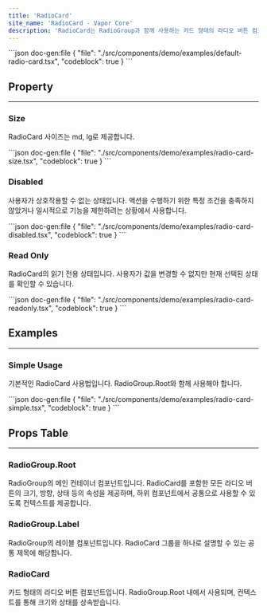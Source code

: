 ```yaml
---
title: 'RadioCard'
site_name: 'RadioCard - Vapor Core'
description: 'RadioCard는 RadioGroup과 함께 사용하는 카드 형태의 라디오 버튼 컴포넌트입니다. 선택 가능한 옵션을 카드 UI로 표현하여 더 직관적인 사용자 경험을 제공합니다.'
---
```


<Demo name="default-radio-card">
```json doc-gen:file
{
    "file": "./src/components/demo/examples/default-radio-card.tsx",
    "codeblock": true
}
```
</Demo>

## Property

---

### Size

RadioCard 사이즈는 md, lg로 제공합니다.

<Demo name="radio-card-size">
```json doc-gen:file
{
    "file": "./src/components/demo/examples/radio-card-size.tsx",
    "codeblock": true
}
```
</Demo>

### Disabled

사용자가 상호작용할 수 없는 상태입니다. 액션을 수행하기 위한 특정 조건을 충족하지 않았거나 일시적으로 기능을 제한하려는 상황에서 사용합니다.

<Demo name="radio-card-disabled">
```json doc-gen:file
{
    "file": "./src/components/demo/examples/radio-card-disabled.tsx",
    "codeblock": true
}
```
</Demo>

### Read Only

RadioCard의 읽기 전용 상태입니다. 사용자가 값을 변경할 수 없지만 현재 선택된 상태를 확인할 수 있습니다.

<Demo name="radio-card-readonly">
```json doc-gen:file
{
    "file": "./src/components/demo/examples/radio-card-readonly.tsx",
    "codeblock": true
}
```
</Demo>

## Examples

---

### Simple Usage

기본적인 RadioCard 사용법입니다. RadioGroup.Root와 함께 사용해야 합니다.

<Demo name="radio-card-simple">
```json doc-gen:file
{
    "file": "./src/components/demo/examples/radio-card-simple.tsx",
    "codeblock": true
}
```
</Demo>

## Props Table

---

### RadioGroup.Root

RadioGroup의 메인 컨테이너 컴포넌트입니다. RadioCard를 포함한 모든 라디오 버튼의 크기, 방향, 상태 등의 속성을 제공하며, 하위 컴포넌트에서 공통으로 사용할 수 있도록 컨텍스트를 제공합니다.

<ComponentPropsTable file="radio-group" section="props" />

### RadioGroup.Label

RadioGroup의 레이블 컴포넌트입니다. RadioCard 그룹을 하나로 설명할 수 있는 공통 제목에 해당합니다.

<ComponentPropsTable file="radio-group" section="labelProps" />

### RadioCard

카드 형태의 라디오 버튼 컴포넌트입니다. RadioGroup.Root 내에서 사용되며, 컨텍스트를 통해 크기와 상태를 상속받습니다.

<ComponentPropsTable file="radio-card" section="props" />
